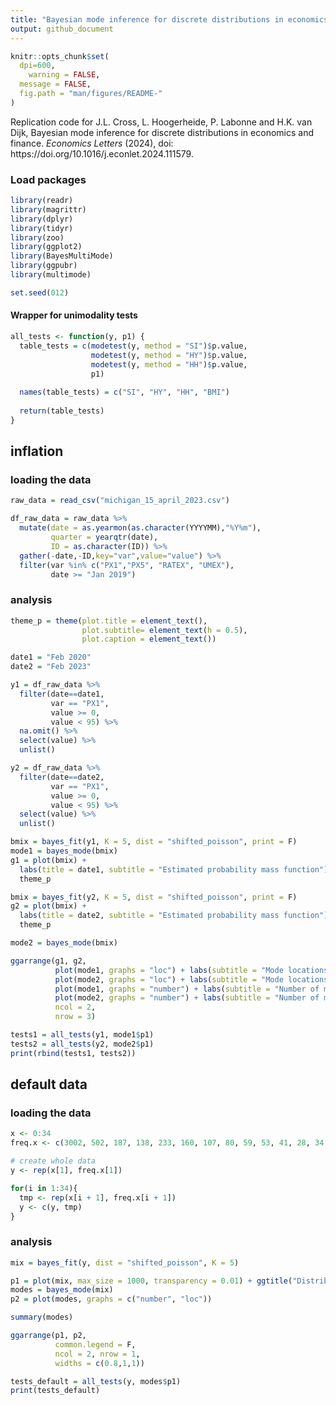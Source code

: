 ```yaml
---
title: "Bayesian mode inference for discrete distributions in economics and finance"
output: github_document
---
```


```r
knitr::opts_chunk$set(
  dpi=600,
    warning = FALSE,
  message = FALSE,
  fig.path = "man/figures/README-"
)
```

Replication code for J.L. Cross, L. Hoogerheide, P. Labonne and H.K. van Dijk, Bayesian mode inference for discrete distributions in economics and finance. *Economics Letters* (2024), doi: https://doi.org/10.1016/j.econlet.2024.111579.

### Load packages
```r
library(readr)
library(magrittr)
library(dplyr)
library(tidyr)
library(zoo) 
library(ggplot2)
library(BayesMultiMode)
library(ggpubr)
library(multimode)
```

```r
set.seed(012)
```

#### Wrapper for unimodality tests
```r
all_tests <- function(y, p1) {
  table_tests = c(modetest(y, method = "SI")$p.value,
                  modetest(y, method = "HY")$p.value,
                  modetest(y, method = "HH")$p.value,
                  p1)
  
  names(table_tests) = c("SI", "HY", "HH", "BMI")
  
  return(table_tests)
}
```

## inflation

### loading the data
```r
raw_data = read_csv("michigan_15_april_2023.csv")

df_raw_data = raw_data %>%
  mutate(date = as.yearmon(as.character(YYYYMM),"%Y%m"),
         quarter = yearqtr(date),
         ID = as.character(ID)) %>%
  gather(-date,-ID,key="var",value="value") %>%
  filter(var %in% c("PX1","PX5", "RATEX", "UMEX"),
         date >= "Jan 2019")
```

### analysis
```r
theme_p = theme(plot.title = element_text(),
                plot.subtitle= element_text(h = 0.5),
                plot.caption = element_text())

date1 = "Feb 2020"
date2 = "Feb 2023"

y1 = df_raw_data %>%
  filter(date==date1,
         var == "PX1",
         value >= 0,
         value < 95) %>%
  na.omit() %>%
  select(value) %>%
  unlist()

y2 = df_raw_data %>%
  filter(date==date2,
         var == "PX1",
         value >= 0,
         value < 95) %>%
  select(value) %>%
  unlist()

bmix = bayes_fit(y1, K = 5, dist = "shifted_poisson", print = F)
mode1 = bayes_mode(bmix)
g1 = plot(bmix) + 
  labs(title = date1, subtitle = "Estimated probability mass function") +
  theme_p

bmix = bayes_fit(y2, K = 5, dist = "shifted_poisson", print = F)
g2 = plot(bmix) +
  labs(title = date2, subtitle = "Estimated probability mass function") +
  theme_p

mode2 = bayes_mode(bmix)

ggarrange(g1, g2,
          plot(mode1, graphs = "loc") + labs(subtitle = "Mode locations") + ggtitle("") + theme_p,
          plot(mode2, graphs = "loc") + labs(subtitle = "Mode locations") + ggtitle("") + theme_p,
          plot(mode1, graphs = "number") + labs(subtitle = "Number of modes") + ggtitle("") + theme_p,
          plot(mode2, graphs = "number") + labs(subtitle = "Number of modes") + ggtitle("") + theme_p,
          ncol = 2,
          nrow = 3)

tests1 = all_tests(y1, mode1$p1)
tests2 = all_tests(y2, mode2$p1)
print(rbind(tests1, tests2))
```

## default data

### loading the data
```r
x <- 0:34
freq.x <- c(3002, 502, 187, 138, 233, 160, 107, 80, 59, 53, 41, 28, 34, 10, 13, 11, 4, 5, 8, 6, 3, 0, 1, 0, 1, 0, 0, 0, 1, 1, 1, 1, 0, 0, 1) 

# create whole data
y <- rep(x[1], freq.x[1])

for(i in 1:34){
  tmp <- rep(x[i + 1], freq.x[i + 1])
  y <- c(y, tmp)
}
```

### analysis
```r
mix = bayes_fit(y, dist = "shifted_poisson", K = 5)

p1 = plot(mix, max_size = 1000, transparency = 0.01) + ggtitle("Distributions")
modes = bayes_mode(mix)
p2 = plot(modes, graphs = c("number", "loc"))

summary(modes)

ggarrange(p1, p2,
          common.legend = F,
          ncol = 2, nrow = 1,
          widths = c(0.8,1,1))

tests_default = all_tests(y, modes$p1)
print(tests_default)
```

